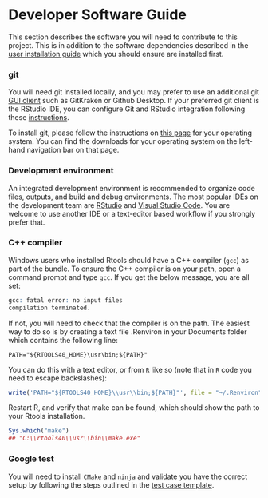 # Developer Software Guide
This section describes the software you will need to contribute to this project. This is in addition to the software dependencies described in the [user installation guide](#user-installation-guide) which you should ensure are installed first.

### git

You will need git installed locally, and you may prefer to use an additional git [GUI client](https://git-scm.com/downloads/guis) such as GitKraken or Github Desktop. If your preferred git client is the RStudio IDE, you can configure Git and RStudio integration following these [instructions](https://happygitwithr.com/rstudio-git-github.html). 

To install git, please follow the instructions on [this page](https://git-scm.com/book/en/v2/Getting-Started-Installing-Git) for your operating system. You can find the downloads for your operating system on the left-hand navigation bar on that page.

### Development environment

An integrated development environment is recommended to organize code 
files, outputs, and build and debug environments. The most popular IDEs
 on the development team are [RStudio](https://www.rstudio.com/) and 
 [Visual Studio Code](https://code.visualstudio.com/). You are welcome 
 to use another IDE or a text-editor based workflow if you strongly 
 prefer that. 

### C++ compiler
Windows users who installed Rtools should have a C++ compiler (`gcc`) 
as part of the bundle. To ensure the C++ compiler is on your path, open
 a command prompt and type `gcc`. If you get the below message, you are
  all set:

```R
gcc: fatal error: no input files
compilation terminated.
```

If not, you will need to check that the compiler is on the path. The 
easiest way to do so is by creating a text file .Renviron in your 
Documents folder which contains the following line:
```
PATH="${RTOOLS40_HOME}\usr\bin;${PATH}"
```

You can do this with a text editor, or from `R` like so (note that in 
`R` code you need to escape backslashes):
```r
write('PATH="${RTOOLS40_HOME}\\usr\\bin;${PATH}"', file = "~/.Renviron", append = TRUE)
```

Restart R, and verify that make can be found, which should show the path to your Rtools installation.

```r
Sys.which("make")
## "C:\\rtools40\\usr\\bin\\make.exe"
```

### Google test

You will need to install `CMake` and `ninja` and validate you have the correct setup by following the steps outlined in the [test case template](#testing).
